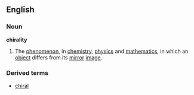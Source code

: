 ==English==
===Noun===
{{wikipedia}}
'''chirality'''
#The [[phenomenon]], in [[chemistry]], [[physics]] and [[mathematics]], in which an [[object]] differs from its [[mirror]] [[image]].
===Derived terms===
*[[chiral]]